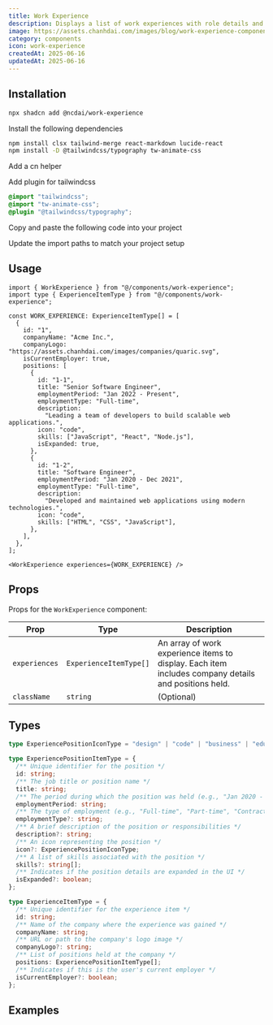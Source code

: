```yaml
---
title: Work Experience
description: Displays a list of work experiences with role details and durations.
image: https://assets.chanhdai.com/images/blog/work-experience-component.webp?t=1750149861
category: components
icon: work-experience
createdAt: 2025-06-16
updatedAt: 2025-06-16
---
```


<ComponentPreview
  name="work-experience-demo"
  openInV0Url="https://chanhdai.com/r/work-experience-block-01.json"
  notProse={false}
  codeCollapsible
/>

## Installation

<CodeTabs className="gap-0">

<TabsListInstallType />

<TabsContent value="cli" className="[&>figure]:mb-0">

```bash
npx shadcn add @ncdai/work-experience
```

</TabsContent>

<TabsContent value="manual">

<Steps>

<Step>Install the following dependencies</Step>

```bash
npm install clsx tailwind-merge react-markdown lucide-react
npm install -D @tailwindcss/typography tw-animate-css
```

<Step>Add a cn helper</Step>

<ComponentSource
  src="src/lib/utils.ts"
  title="lib/utils.ts"
  showLineNumbers
  collapsible={false}
/>

<Step>Add plugin for tailwindcss</Step>

```css title="globals.css" showLineNumbers {2,3}
@import "tailwindcss";
@import "tw-animate-css";
@plugin "@tailwindcss/typography";
```

<Step>Copy and paste the following code into your project</Step>

<ComponentSource
  name="work-experience"
  title="components/work-experience.tsx"
  showLineNumbers
/>

<Step>Update the import paths to match your project setup</Step>

</Steps>

</TabsContent>

</CodeTabs>

## Usage

```tsx
import { WorkExperience } from "@/components/work-experience";
import type { ExperienceItemType } from "@/components/work-experience";
```

<CodeCollapsibleWrapper>

```tsx
const WORK_EXPERIENCE: ExperienceItemType[] = [
  {
    id: "1",
    companyName: "Acme Inc.",
    companyLogo: "https://assets.chanhdai.com/images/companies/quaric.svg",
    isCurrentEmployer: true,
    positions: [
      {
        id: "1-1",
        title: "Senior Software Engineer",
        employmentPeriod: "Jan 2022 - Present",
        employmentType: "Full-time",
        description:
          "Leading a team of developers to build scalable web applications.",
        icon: "code",
        skills: ["JavaScript", "React", "Node.js"],
        isExpanded: true,
      },
      {
        id: "1-2",
        title: "Software Engineer",
        employmentPeriod: "Jan 2020 - Dec 2021",
        employmentType: "Full-time",
        description:
          "Developed and maintained web applications using modern technologies.",
        icon: "code",
        skills: ["HTML", "CSS", "JavaScript"],
      },
    ],
  },
];
```

</CodeCollapsibleWrapper>

```tsx
<WorkExperience experiences={WORK_EXPERIENCE} />
```

## Props

Props for the `WorkExperience` component:

| Prop          | Type                   | Description                                                                                          |
| ------------- | ---------------------- | ---------------------------------------------------------------------------------------------------- |
| `experiences` | `ExperienceItemType[]` | An array of work experience items to display. Each item includes company details and positions held. |
| `className`   | `string`               | (Optional)                                                                                           |

## Types

```ts
type ExperiencePositionIconType = "design" | "code" | "business" | "education";

type ExperiencePositionItemType = {
  /** Unique identifier for the position */
  id: string;
  /** The job title or position name */
  title: string;
  /** The period during which the position was held (e.g., "Jan 2020 - Dec 2021") */
  employmentPeriod: string;
  /** The type of employment (e.g., "Full-time", "Part-time", "Contract") */
  employmentType?: string;
  /** A brief description of the position or responsibilities */
  description?: string;
  /** An icon representing the position */
  icon?: ExperiencePositionIconType;
  /** A list of skills associated with the position */
  skills?: string[];
  /** Indicates if the position details are expanded in the UI */
  isExpanded?: boolean;
};

type ExperienceItemType = {
  /** Unique identifier for the experience item */
  id: string;
  /** Name of the company where the experience was gained */
  companyName: string;
  /** URL or path to the company's logo image */
  companyLogo?: string;
  /** List of positions held at the company */
  positions: ExperiencePositionItemType[];
  /** Indicates if this is the user's current employer */
  isCurrentEmployer?: boolean;
};
```

## Examples

<ComponentPreview
  name="work-experience-demo"
  openInV0Url="https://chanhdai.com/r/work-experience-block-01.json"
  notProse={false}
  codeCollapsible
/>
